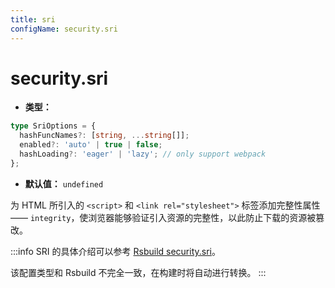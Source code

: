 ```yaml
---
title: sri
configName: security.sri
---
```


# security.sri

- **类型：**

```ts
type SriOptions = {
  hashFuncNames?: [string, ...string[]];
  enabled?: 'auto' | true | false;
  hashLoading?: 'eager' | 'lazy'; // only support webpack
};
```

- **默认值：** `undefined`

为 HTML 所引入的 `<script>` 和 `<link rel="stylesheet">` 标签添加完整性属性 —— `integrity`，使浏览器能够验证引入资源的完整性，以此防止下载的资源被篡改。

:::info
SRI 的具体介绍可以参考 [Rsbuild security.sri](https://rsbuild.dev/zh/config/security/sri)。

该配置类型和 Rsbuild 不完全一致，在构建时将自动进行转换。
:::
